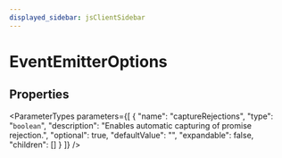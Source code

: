 ```yaml
---
displayed_sidebar: jsClientSidebar
---
```



# EventEmitterOptions

## Properties

<ParameterTypes parameters={[
  {
    "name": "captureRejections",
    "type": "`boolean`",
    "description": "Enables automatic capturing of promise rejection.",
    "optional": true,
    "defaultValue": "",
    "expandable": false,
    "children": []
  }
]} />
